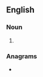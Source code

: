 ==English==

===Noun===
{{head|en|noun form}}

# {{plural of|en|stoat}}

===Anagrams===
* {{anagrams|en|a=aosstt|toasts}}